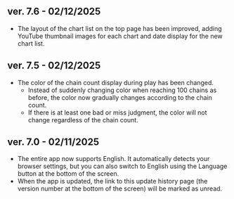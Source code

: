 
## ver. 7.6 - 02/12/2025

- The layout of the chart list on the top page has been improved, adding YouTube thumbnail images for each chart and date display for the new chart list.

## ver. 7.5 - 02/12/2025

- The color of the chain count display during play has been changed.
  - Instead of suddenly changing color when reaching 100 chains as before, the color now gradually changes according to the chain count.
  - If there is at least one bad or miss judgment, the color will not change regardless of the chain count.

## ver. 7.0 - 02/11/2025

- The entire app now supports English. It automatically detects your browser settings, but you can also switch to English using the <Translate className="inline-block align-middle" /> Language button at the bottom of the screen.
- When the app is updated, the link to this update history page (the version number at the bottom of the screen) will be marked as unread.
